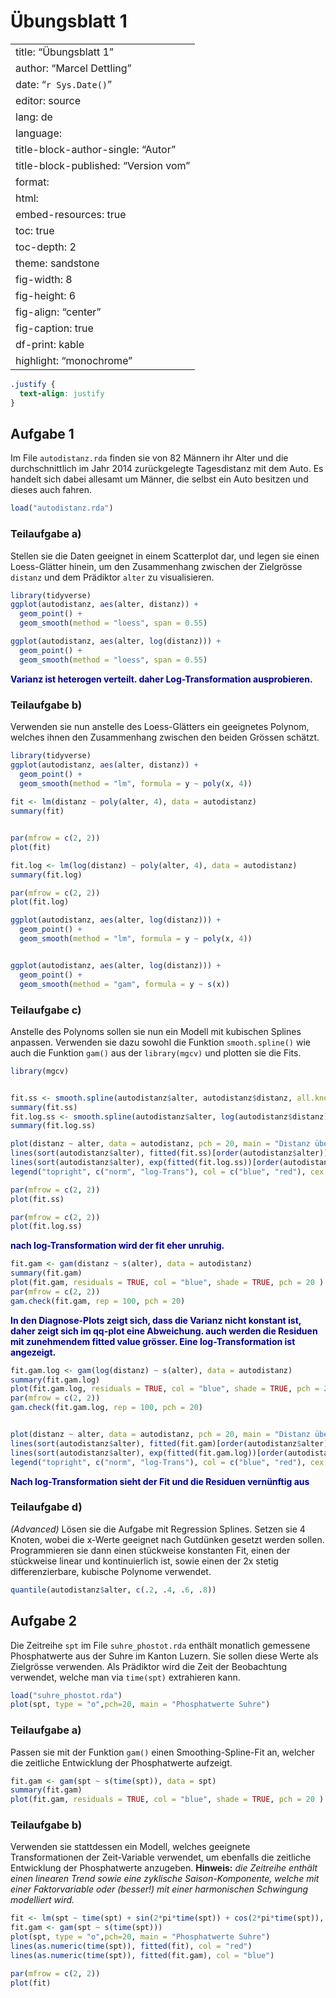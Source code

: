 # Übungsblatt 1 {.unnumbered}

---
title:  "Übungsblatt 1"
author: "Marcel Dettling"
date:   "`r Sys.Date()`"
editor: source
lang: de
language: 
  title-block-author-single: "Autor"
  title-block-published: "Version vom"
format:
  html:
    embed-resources: true
    toc: true
    toc-depth: 2
    theme: sandstone
    fig-width: 8
    fig-height: 6
    fig-align: "center"
    fig-caption: true
    df-print: kable
    highlight: "monochrome"
---

```css
.justify {
  text-align: justify
}
```

## Aufgabe 1 {.justify}

Im File `autodistanz.rda` finden sie von 82 Männern ihr Alter und die durchschnittlich im Jahr 2014 zurückgelegte Tagesdistanz mit dem Auto. Es handelt sich dabei allesamt um Männer, die selbst ein Auto besitzen und dieses auch fahren.

```r
load("autodistanz.rda")
```

### Teilaufgabe a)

Stellen sie die Daten geeignet in einem Scatterplot dar, und legen sie einen Loess-Glätter hinein, um den Zusammenhang zwischen der Zielgrösse `distanz` und dem Prädiktor `alter` zu visualisieren.

```r
library(tidyverse)
ggplot(autodistanz, aes(alter, distanz)) +
  geom_point() +
  geom_smooth(method = "loess", span = 0.55)

ggplot(autodistanz, aes(alter, log(distanz))) +
  geom_point() +
  geom_smooth(method = "loess", span = 0.55) 


```

[Varianz ist heterogen verteilt. daher Log-Transformation ausprobieren.]{style="color:#00008B; font-weight:bold"}

### Teilaufgabe b)

Verwenden sie nun anstelle des Loess-Glätters ein geeignetes Polynom, welches ihnen den Zusammenhang zwischen den beiden Grössen schätzt.
```r
library(tidyverse)
ggplot(autodistanz, aes(alter, distanz)) +
  geom_point() +
  geom_smooth(method = "lm", formula = y ~ poly(x, 4))
    
fit <- lm(distanz ~ poly(alter, 4), data = autodistanz)
summary(fit)


par(mfrow = c(2, 2))
plot(fit)

fit.log <- lm(log(distanz) ~ poly(alter, 4), data = autodistanz)
summary(fit.log)

par(mfrow = c(2, 2))
plot(fit.log)

ggplot(autodistanz, aes(alter, log(distanz))) +
  geom_point() +
  geom_smooth(method = "lm", formula = y ~ poly(x, 4))


ggplot(autodistanz, aes(alter, log(distanz))) +
  geom_point() +
  geom_smooth(method = "gam", formula = y ~ s(x))
```


### Teilaufgabe c)

Anstelle des Polynoms sollen sie nun ein Modell mit kubischen Splines anpassen. Verwenden sie dazu sowohl die Funktion `smooth.spline()` wie auch die Funktion `gam()` aus der `library(mgcv)` und plotten sie die Fits.

```r
library(mgcv)


fit.ss <- smooth.spline(autodistanz$alter, autodistanz$distanz, all.knots = TRUE)
summary(fit.ss)
fit.log.ss <- smooth.spline(autodistanz$alter, log(autodistanz$distanz), all.knots = TRUE)
summary(fit.log.ss)

plot(distanz ~ alter, data = autodistanz, pch = 20, main = "Distanz über Alter mit >>smoth.spline<< ")
lines(sort(autodistanz$alter), fitted(fit.ss)[order(autodistanz$alter)], col = "blue")
lines(sort(autodistanz$alter), exp(fitted(fit.log.ss))[order(autodistanz$alter)], col = "red")
legend("topright", c("norm", "log-Trans"), col = c("blue", "red"), cex = 0.8, lty = 1)

par(mfrow = c(2, 2))
plot(fit.ss)

par(mfrow = c(2, 2))
plot(fit.log.ss)
```

[nach log-Transformation wird der fit eher unruhig.]{style="color:#00008B; font-weight:bold"}

```r
fit.gam <- gam(distanz ~ s(alter), data = autodistanz)
summary(fit.gam)
plot(fit.gam, residuals = TRUE, col = "blue", shade = TRUE, pch = 20 )
par(mfrow = c(2, 2))
gam.check(fit.gam, rep = 100, pch = 20)
```
[In den Diagnose-Plots zeigt sich, dass die Varianz nicht konstant ist, daher zeigt sich im qq-plot eine Abweichung. auch werden die Residuen mit zunehmendem fitted value grösser. Eine log-Transformation ist angezeigt.]{style="color:#00008B; font-weight:bold"} 

```r
fit.gam.log <- gam(log(distanz) ~ s(alter), data = autodistanz)
summary(fit.gam.log)
plot(fit.gam.log, residuals = TRUE, col = "blue", shade = TRUE, pch = 20 )
par(mfrow = c(2, 2))
gam.check(fit.gam.log, rep = 100, pch = 20)


plot(distanz ~ alter, data = autodistanz, pch = 20, main = "Distanz über Alter mit <<gam>>")
lines(sort(autodistanz$alter), fitted(fit.gam)[order(autodistanz$alter)], col = "blue")
lines(sort(autodistanz$alter), exp(fitted(fit.gam.log))[order(autodistanz$alter)], col = "red")
legend("topright", c("norm", "log-Trans"), col = c("blue", "red"), cex = 0.8, lty = 1)

```

[Nach log-Transformation sieht der Fit und die Residuen vernünftig aus]{style="color:#00008B; font-weight:bold"}


### Teilaufgabe d)

*(Advanced)* Lösen sie die Aufgabe mit Regression Splines. Setzen sie 4 Knoten, wobei die x-Werte geeignet nach Gutdünken gesetzt werden sollen. Programmieren sie dann einen stückweise konstanten Fit, einen der stückweise linear und kontinuierlich ist, sowie einen der 2x stetig differenzierbare, kubische Polynome verwendet.

```r
quantile(autodistanz$alter, c(.2, .4, .6, .8))

```

## Aufgabe 2 {.justify}

Die Zeitreihe `spt` im File `suhre_phostot.rda` enthält monatlich gemessene Phosphatwerte aus der Suhre im Kanton Luzern. Sie sollen diese Werte als Zielgrösse verwenden. Als Prädiktor wird die Zeit der Beobachtung verwendet, welche man via `time(spt)` extrahieren kann.

```r
load("suhre_phostot.rda")
plot(spt, type = "o",pch=20, main = "Phosphatwerte Suhre")

```

### Teilaufgabe a)

Passen sie mit der Funktion `gam()` einen Smoothing-Spline-Fit an, welcher die zeitliche Entwicklung der Phosphatwerte aufzeigt.
```r
fit.gam <- gam(spt ~ s(time(spt)), data = spt)
summary(fit.gam)
plot(fit.gam, residuals = TRUE, col = "blue", shade = TRUE, pch = 20 )
```


### Teilaufgabe b)

Verwenden sie stattdessen ein Modell, welches geeignete Transformationen der Zeit-Variable verwendet, um ebenfalls die zeitliche Entwicklung der Phosphatwerte anzugeben. **Hinweis:** *die Zeitreihe enthält einen linearen Trend sowie eine zyklische Saison-Komponente, welche mit einer Faktorvariable oder (besser!) mit einer harmonischen Schwingung modelliert wird.*

```r
fit <- lm(spt ~ time(spt) + sin(2*pi*time(spt)) + cos(2*pi*time(spt)), data = spt)
fit.gam <- gam(spt ~ s(time(spt)))
plot(spt, type = "o",pch=20, main = "Phosphatwerte Suhre")
lines(as.numeric(time(spt)), fitted(fit), col = "red")
lines(as.numeric(time(spt)), fitted(fit.gam), col = "blue")

par(mfrow = c(2, 2))
plot(fit)

```
